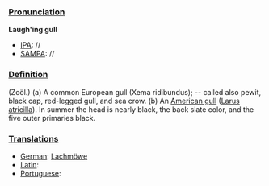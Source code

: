 ===[[Pronunciation]]===

'''Laugh'ing gull'''
*[[IPA]]: //
*[[SAMPA]]: //
===[[Definition]]===

(Zoöl.) (a) A common European gull (Xema ridibundus); -- called also pewit, black cap, red-legged gull, and sea crow. (b) An [[American gull]] ([[Larus atricilla]]). In summer the head is nearly black, the back slate color, and the five outer primaries black.
===[[Translations]]===

*[[German]]: [[Lachmöwe]]
*[[Latin]]:
*[[Portuguese]]: